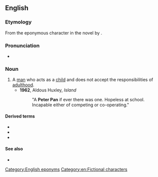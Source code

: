 ==English==

===Etymology===
From the eponymous character in the novel ''{{w|Peter Pan}}'' by {{w|J. M. Barrie}}.

===Pronunciation===
* {{rhymes|en|æn}}

===Noun===
{{en-noun|head=[[Peter]] Pan}}

# A [[man]] who acts as a [[child]] and does not accept the responsibilities of [[adulthood]].
#* '''1962''', Aldous Huxley, ''Island''
#*: "A '''Peter Pan''' if ever there was one. Hopeless at school. Incapable either of competing or co-operating."

====Derived terms====
* {{l|en|Peter Pan collar}}
* {{l|en|Peter Pan generation}}
* {{l|en|Peter Pan syndrome}}

====See also====
* {{l|en|John-a-dreams}}

[[Category:English eponyms]]
[[Category:en:Fictional characters]]